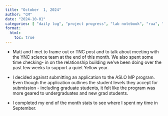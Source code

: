 ```yaml
---
title: "October  1, 2024"
author: "CM"
date: "2024-10-01"
categories: [ "daily log", "project progress", "lab notebook", "rua", "mussel biomarkers", "coding", "writing", "outreach"]
format:
  html:
    toc: true
---
```


 - Matt and I met to frame out or TNC post and to talk about meeting with the YNC science team at the end of this month. We also spent some time checking- in on the relationship building we've been doing over the past few weeks to support a quiet Yellow year.\
 
 - I decided against submitting an application to the ASLO MP program. Even though the application outlines the student levels they accept for submission - including graduate students, it felt like the program was more geared to undergraduates and new grad students.\
 
 - I completed my end of the month stats to see where I spent my time in September. 
